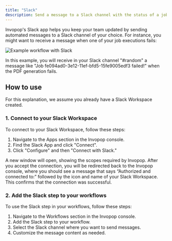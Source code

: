 ```yaml
---
title: "Slack"
description: Send a message to a Slack channel with the status of a job
---
```


Invopop's Slack app helps you keep your team updated by sending automated messages to a Slack channel of your choice. For instance, you might want to receive a message when one of your job executions fails: 

![Example workflow with Slack](quick-start/apps/slack-workflow.png)

In this example, you will receive in your Slack channel "#random" a message like "Job fe094ad0-3e12-11ef-bfd5-15fe9005edf3 failed!" when the PDF generation fails.

## How to use

For this explanation, we assume you already have a Slack Workspace created.

### 1. Connect to your Slack Workspace

To connect to your Slack Workspace, follow these steps:

1. Navigate to the Apps section in the Invopop console.
2. Find the Slack App and click "Connect".
3. Click "Configure" and then "Connect with Slack."

A new window will open, showing the scopes required by Invopop. After you accept the connection, you will be redirected back to the Invopop console, where you should see a message that says “Authorized and connected to:” followed by the icon and name of your Slack Workspace. This confirms that the connection was successful.

### 2. Add the Slack step to your workflows

To use the Slack step in your workflows, follow these steps:

1. Navigate to the Workflows section in the Invopop console.
2. Add the Slack step to your workflow.
3. Select the Slack channel where you want to send messages.
4. Customize the message content as needed.

